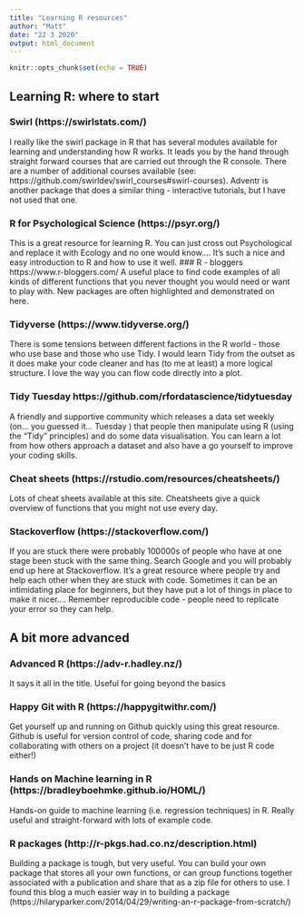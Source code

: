 ```yaml
---
title: "Learning R resources"
author: "Matt"
date: "22 3 2020"
output: html_document
---
```


```r
knitr::opts_chunk$set(echo = TRUE)
```

## Learning R: where to start 

### Swirl (https://swirlstats.com/)
I really like the swirl package in R that has several modules available for learning and understanding how R works. It leads you by the hand through straight forward courses that are carried out through the R console. There are a number of additional courses available (see: https://github.com/swirldev/swirl_courses#swirl-courses). Adventr is another package that does a similar thing - interactive tutorials, but I have not used that one.

### R for Psychological Science (https://psyr.org/)
This is a great resource for learning R. You can just cross out Psychological and replace it with Ecology and no one would know.... It's such a nice and easy introduction to R and how to use it well. 
### R - bloggers https://www.r-bloggers.com/
A useful place to find code examples of all kinds of different functions that you never thought you would need or want to play with. New packages are often highlighted and demonstrated on here.

### Tidyverse (https://www.tidyverse.org/)
There is some tensions between different factions in the R world - those who use base and those who use Tidy. I would learn Tidy from the outset as it does make your code cleaner and has (to me at least) a more logical structure. I love the way you can flow code directly into a plot. 

### Tidy Tuesday https://github.com/rfordatascience/tidytuesday
A friendly and supportive community which releases a data set weekly (on... you guessed it... Tuesday ) that people then manipulate using R (using the "Tidy" principles) and do some data visualisation. You can learn a lot from how others approach a dataset and also have a go yourself to improve your coding skills. 

### Cheat sheets (https://rstudio.com/resources/cheatsheets/)
Lots of cheat sheets available at this site. Cheatsheets give a quick overview of functions that you might not use every day. 

### Stackoverflow (https://stackoverflow.com/)
If you are stuck there were probably 100000s of people who have at one stage been stuck with the same thing. Search Google and you will probably end up here at Stackoverflow. It's a great resource where people try and help each other when they are stuck with code. Sometimes it can be an intimidating place for beginners, but they have put a lot of things in place to make it nicer.... Remember reproducible code - people need to replicate your error so they can help. 

## A bit more advanced

### Advanced R (https://adv-r.hadley.nz/)
It says it all in the title. Useful for going beyond the basics 

### Happy Git with R (https://happygitwithr.com/)
Get yourself up and running on Github quickly using this great resource. Github is useful for version control of code, sharing code and for collaborating with others on a project (it doesn't have to be just R code either!)

### Hands on Machine learning in R (https://bradleyboehmke.github.io/HOML/)
Hands-on guide to machine learning (i.e. regression techniques) in R. Really useful and straight-forward with lots of example code.

### R packages (http://r-pkgs.had.co.nz/description.html)
Building a package is tough, but very useful. You can build your own package that stores all your own functions, or can group functions together associated with a publication and share that as a zip file for others to use. I found this blog a much easier way in to building a package (https://hilaryparker.com/2014/04/29/writing-an-r-package-from-scratch/)



